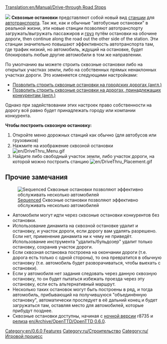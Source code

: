 [[Translation:en/Manual/Drive-through Road Stops]]


[[File:en/DriveThru Bus Stops.gif|left|]]
'''Сквозные остановки''' представляют собой новый вид [[ru/Manual/Станции|станции]] для [[ru/Manual/Автотранспорт|автотранспорта]]. Так же, как и обычные "автобусные остановки" в реальной жизни, эти новые станции позволяют автотранспорту загружать/выгружать пассажиров и [[ru/Manual/Груз|груз]] путём остановки на обочине дороги, then continue along the road out the other side of the station. Эти станции значительно повышают эффективность автотранспорта там, где трафик низкий, но автомобиль, ждущий на остановке, будет блокировать любые другие автомобили в том же направлении.

По умолчанию вы можете строить сквозные остановки либо на открытых участках земли, либо на собственных прямых ненаклонных участках дороги. Это изменяется следующими настройками: 

* [[en/Archive/Manual/Settings/Advanced Settings/Stations#Allow drive-through road stops on town owned roads|Позволить строить сквозные остановки на городских дорогах (англ.)]]
* [[en/Archive/Manual/Settings/Advanced Settings/Stations#Allow drive-through road stops on roads owned by competitors|Позволить строить сквозные остановки на дорогах, принадлежащих конкурентам (англ.)]]

Однако при задействовании этих настроек право собственности на дорогу всё равно будет принадлежать городу или компании конкурента.

'''Чтобы построить сквозную остановку:'''
#Откройте меню дорожных станций как обычно (для автобусов или грузовиков)
#Нажмите на изображение сквозной остановки [[File:en/DriveThru Menu.gif|none]]
#Найдите либо свободный участок земли, либо участок дороги, на которой можно построить станцию [[File:en/DriveThru Placement.gif|none]]

==Прочие замечания==
[[File:en/DriveThru Multiple.gif|frame|[[en/Manual/Loading Bays#Multistop|Sequenced]] Сквозные остановки позволяют эффективно обслуживать несколько автомобилей]]
*Автомобили могут идти через сквозные остановки конкурентов без остановки.
*Использование динамита на сквозной остановке удалит и остановку, и участок дороги, если дорогу вам удалять разрешено. Если нет, применение динамита ни к чему не приведёт. Использование инструмента "удалить/бульдозер" удалит только остановку, сохранив участок дороги.
*Если сквозная остановка построена на окончании дороги (т.е. дорога есть только с одной стороны), то она превратится в обычную остановку (т.е. автомобиль будет разворачиваться, чтобы выехать с остановки).
*Если у автомобиля нет задания следовать через данную сквозную остановку, то он будет пытаться избежать проезда через эту остановку, если есть альтернативный маршрут.
*Несколько таких остановок могут быть построены в ряд, и тогда автомобиль, прибывающий на получившуюся "объединённую остановку", автоматически проследует в её дальний конец и будет загружаться там, оставляя место для автомобилей, которые прибудут позднее.
*Сквозные остановки доступны, начиная с [[ru/Archive/Community/Версия разработчиков|ночной версии]] r8735 и [[ru/Archive/Community/ЧЗВ выпуски OpenTTD#.D0.A0.D0.B5.D0.BB.D0.B8.D0.B7_.28Release.29|релиза]] [[en/Archive/OpenTTD/OpenTTD 0.6.0]].

[[Category:en/0.6.0 Features]]
[[Category:ru/Строительство]]
[[Category:ru/Игровой процесс]]